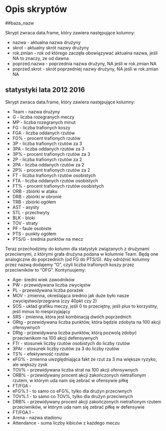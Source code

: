 # Opis skryptów 

##baza_nazw

Skrypt zwraca data.frame, który zawiera następujące kolumny:

* nazwa - aktualna nazwa drużyny
* skrot - aktualny skrót nazwy drużyny
* rok.zmian - rok od którego zaczęła obowiązywać aktualna nazwa, jeśli NA to znaczy, ze od dawna
* poprzed.nazwa - poprzednia nazwa drużyny, NA jeśli w rok.zmian NA
* poprzed.skrot - skrót poprzedniej nazwy drużyny, NA jeśli w rok.zmian NA

## statystyki lata 2012 2016

Skrypt zwraca data.frame, który zawiera następujące kolumny:

* Team - nazwa drużyny
* G - liczba rozegranych meczy
* MP - liczba rozegranych minut
* FG - liczba trafionych koszy
* FGA - liczba oddanych rzutów
* FG% - procent trafionych rzutów
* 3P - liczba trafionych rzutów za 3
* 3PA - liczba oddanych rzutów za 3
* 3P% - procent trafionych rzutów za 3
* 2P - liczba trafionych rzutów za 2
* 2PA - liczba oddanych rzutów za 2
* 2P% - procent trafionych rzutów za 2
* FT - liczba trafionych rzutów osobistych
* FTA - liczba oddanych rzutów osobistych
* FT% - procent trafionych rzutów osobistych
* ORB - zbiórki w ataku
* DRB - zbiórki w obronie 
* TRB - zbiórki ogółem
* AST - asysty
* STL - przechwyty
* BLK - bloki
* TOV - straty
* PF - faule osobiste
* PTS - punkty ogółem
* PTS/G - średnia punktów na mecz

Teraz przechodzimy do kolumn dla statystyk związanych z drużynami przeciwnymi, z którymi grała drużyna podana w kolumnie Team. Będą one analogiczne do poprzednich (od FG do PTS/G). Aby odróżnić kolumny przez nazwą dodajemy "O", czyli liczba trafionych koszy przez przeciwników to "OFG". Kontynuujemy:

* Age- średni wiek zawodników
* PW - przewidywana liczba zwycięstw
* PL - przewidywana liczba porażek
* MOV - zmienna, określająca średnio jak duże było nasze zwycięstwo/przegrana (czy 40pkt czy 2)
* SOS - układ grafiku meczy, jeśli 0 to przeciętny, jeśli plus to korzystny, jeśli minus to niesprzyjający 
* SRS - zmienna, która jest kombinacją dwóch poprzednich
* ORtg - przewidywana liczba punktów, która będzie zdobyta na 100 akcji ofensywnych 
* DRtg - przewidywana liczba punktów, którą pozwolą zdobyć przeciwnikom na 100 akcji defensywnych
* FTr - stosunek liczby rzutów osobistych do liczby rzutów
* 3PAr - stosunek liczby rzutów za 3 do liczby rzutów
* TS% - efektywność rzutów 
* eFG% - zmienna uwzględniająca fakt że rzut za 3 ma większe ryzyko, ale większy zysk
* TOV% - przewidywana liczba strat na 100 akcji ofensywnych
* ORB% - przewidywany procent akcji zakończonych nietrafionym rzutem, w którym uda nam się zebrać w ofensywie piłkę
* FT/FGA - 
* eFG%.1 - to samo co eFG%, tylko dla drużyn przeciwnych
* TOV%.1 - to samo co TOV%, tylko dla drużyn przeciwnych
* DRB% - przewidywany procent akcji zakończonych nietrafionym rzutem przeciwników, w którym uda nam się zebrać piłkę w defensywie
* FT/FGA.1 - 
* Arena - nazwa stadionu
* Attendance - suma liczby kibiców z każdego meczu



